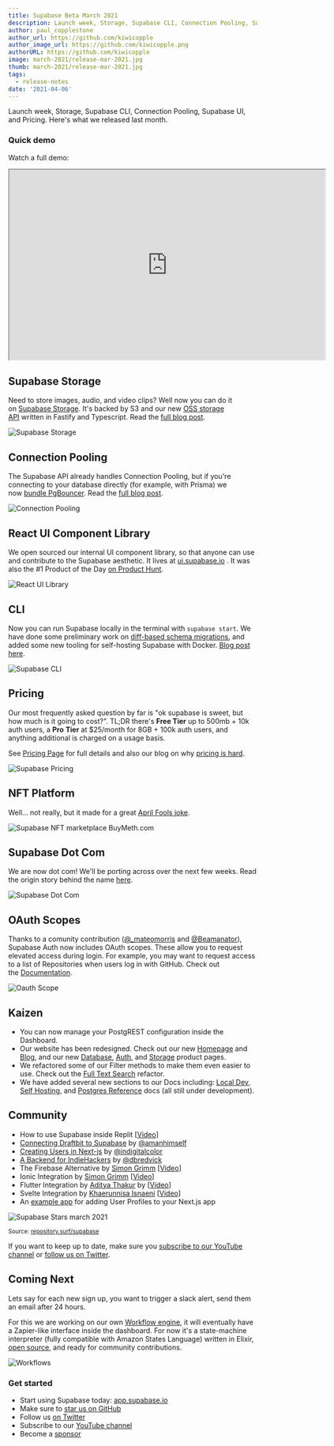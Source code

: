 ```yaml
---
title: Supabase Beta March 2021
description: Launch week, Storage, Supabase CLI, Connection Pooling, Supabase UI, and Pricing.
author: paul_copplestone
author_url: https://github.com/kiwicopple
author_image_url: https://github.com/kiwicopple.png
authorURL: https://github.com/kiwicopple
image: march-2021/release-mar-2021.jpg
thumb: march-2021/release-mar-2021.jpg
tags:
  - release-notes
date: '2021-04-06'
---
```


Launch week, Storage, Supabase CLI, Connection Pooling, Supabase UI, and Pricing. Here's what we released last month.

### Quick demo

Watch a full demo:

<iframe
  className="w-full video-with-border"
  width="640"
  height="385"
  src="https://www.youtube-nocookie.com/embed/TtLxxaYE1rA"
  frameBorder="1"
  allow="accelerometer; autoplay; clipboard-write; encrypted-media; gyroscope; picture-in-picture"
  allowFullScreen
></iframe>


## Supabase Storage

Need to store images, audio, and video clips? Well now you can do it on [Supabase Storage](https://supabase.io/blog/2021/03/30/supabase-storage). It's backed by S3 and our new [OSS storage API](https://github.com/supabase/storage-api) written in Fastify and Typescript. Read the [full blog post](https://supabase.io/blog/2021/03/30/supabase-storage).

![Supabase Storage](/images/blog/storage/ph-1.png)

## Connection Pooling

The Supabase API already handles Connection Pooling, but if you're connecting to your database directly (for example, with Prisma) we now [bundle PgBouncer](https://supabase.io/blog/2021/04/02/supabase-pgbouncer). Read the [full blog post](https://supabase.io/blog/2021/04/02/supabase-pgbouncer).

![Connection Pooling](/images/blog/bouncer/pgbouncer-thumb.jpg)

## React UI Component Library

We open sourced our internal UI component library, so that anyone can use and contribute to the Supabase aesthetic. It lives at [ui.supabase.io](https://ui.supabase.io/) . It was also the #1 Product of the Day [on Product Hunt](https://www.producthunt.com/posts/supabase-ui).

![React UI Library](/images/blog/march-2021/supabase-ui.png)

## CLI

Now you can run Supabase locally in the terminal with `supabase start`. We have done some preliminary work on [diff-based schema migrations](https://supabase.io/blog/2021/03/31/supabase-cli#migrations), and added some new tooling for self-hosting Supabase with Docker. [Blog post here](https://supabase.io/blog/2021/03/31/supabase-cli).

![Supabase CLI](/images/blog/march-2021/supabase-cli.png)

## Pricing

Our most frequently asked question by far is "ok supabase is sweet, but how much is it going to cost?". TL;DR there's **Free Tier** up to 500mb + 10k auth users, a **Pro** **Tier** at $25/month for 8GB + 100k auth users, and anything additional is charged on a usage basis.

See [Pricing Page](https://supabase.io/pricing) for full details and also our blog on why [pricing is hard](https://supabase.io/blog/2021/03/29/pricing).

![Supabase Pricing](/images/blog/march-2021/supabase-pricing.jpg)

## NFT Platform

Well... not really, but it made for a great [April Fools joke](https://supabase.io/blog/2021/04/01/supabase-nft-marketplace).

![Supabase NFT marketplace BuyMeth.com](/images/blog/nft/nft-1.png)

## Supabase Dot Com

We are now dot com! We'll be porting across over the next few weeks. Read the origin story behind the name [here](https://supabase.io/blog/2021/04/02/supabase-dot-com).

![Supabase Dot Com](/images/blog/supabase-dot-com-og.jpg)

## OAuth Scopes

Thanks to a comunity contribution ([@_mateomorris](https://twitter.com/_mateomorris) and [@Beamanator](https://twitter.com/Beamanator)), Supabase Auth now includes OAuth scopes. These allow you to request elevated access during login. For example, you may want to request access to a list of Repositories when users log in with GitHub. Check out the [Documentation](https://supabase.io/docs/reference/javascript/auth-signup#sign-up-with-scopes).

![Oauth Scope](/images/blog/march-2021/oauth-scopes.png)

## Kaizen

- You can now manage your PostgREST configuration inside the Dashboard.
- Our website has been redesigned. Check out our new [Homepage](https://supabase.io/) and [Blog](https://supabase.io/blog), and our new  [Database](https://supabase.io/database), [Auth](https://supabase.io/auth), and [Storage](https://supabase.io/storage) product pages.
- We refactored some of our Filter methods to make them even easier to use. Check out the [Full Text Search](https://supabase.io/docs/reference/javascript/textsearch) refactor.
- We have added several new sections to our Docs including: [Local Dev](https://supabase.io/docs/guides/local-development), [Self Hosting](https://supabase.io/docs/guides/self-hosting), and [Postgres Reference](https://supabase.io/docs/reference/postgres/getting-started) docs (all still under development).

## Community

- How to use Supabase inside Replit [[Video](https://www.youtube.com/watch?v=lQ5iIxaYduI)]
- [Connecting Draftbit to Supabase](https://docs.draftbit.com/docs/supabase) by [@amanhimself](https://twitter.com/amanhimself)
- [Creating Users in Next-js](https://t.co/IKcn3mgqW0?amp=1) by [@indigitalcolor](https://twitter.com/indigitalcolor)
- [A Backend for IndieHackers](https://drew.tech/supabase-a-backend-for-indiehackers) by [@dbredvick](https://twitter.com/DBredvick)
- The Firebase Alternative by [Simon Grimm](https://www.youtube.com/user/saimon1924) [[Video](https://www.youtube.com/watch?v=F6VyIXFQVtQ)]
- Ionic Integration by [Simon Grimm](https://www.youtube.com/user/saimon1924) [[Video](https://www.youtube.com/watch?v=pl9XfIWutKE)]
- Flutter Integration by [Aditya Thakur](https://www.youtube.com/channel/UChCAJNpMwoEUYCsE_eSyU4w) by [[Video](https://www.youtube.com/watch?v=fqfHEZvQPlY)]
- Svelte Integration by [Khaerunnisa Isnaeni](https://www.youtube.com/channel/UCqNDj6eQeTLHuEwgEHWOGjw) [[Video](https://www.youtube.com/watch?v=odPYzJJyEJI)]
- An [example app](https://github.com/supabase/supabase/tree/master/examples/nextjs-ts-user-management) for adding User Profiles to your Next.js app

![Supabase Stars march 2021](/images/blog/march-2021/supabase-stars-march-2021.png)

<small>
  Source: <a href="https://repository.surf/supabase">repository.surf/supabase</a>
</small>

If you want to keep up to date, make sure you [subscribe to our YouTube channel](https://www.youtube.com/channel/UCNTVzV1InxHV-YR0fSajqPQ) or [follow us on Twitter](https://twitter.com/supabase_io).

## Coming Next

Lets say for each new sign up, you want to trigger a slack alert, send them an email after 24 hours.

For this we are working on our own [Workflow engine](https://supabase.io/blog/2021/04/02/supabase-workflows), it will eventually have a Zapier-like interface inside the dashboard. For now it's a state-machine interpreter (fully compatible with Amazon States Language) written in Elixir, [open source](https://github.com/supabase/workflows), and ready for community contributions.

![Workflows](/images/blog/workflows/workflows-thumb.jpg)

### Get started

- Start using Supabase today: [app.supabase.io](https://app.supabase.io/)
- Make sure to [star us on GitHub](https://github.com/supabase/supabase)
- Follow us [on Twitter](https://twitter.com/supabase_io)
- Subscribe to our [YouTube channel](https://www.youtube.com/channel/UCNTVzV1InxHV-YR0fSajqPQ)
- Become a [sponsor](https://github.com/sponsors/supabase)
